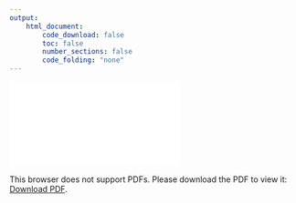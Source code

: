 ```yaml
---
output:
    html_document:
        code_download: false
        toc: false
        number_sections: false
        code_folding: "none"
---
```


<object data="CV_doc/egeulgen_CV.pdf" type="application/pdf" width="800px" height="1125px">
    <embed src="CV_doc/egeulgen_CV.pdf">
        <p>This browser does not support PDFs. Please download the PDF to view it: <a href="CV_doc/egeulgen_CV.pdf">Download PDF</a>.</p>
    </embed>
</object>
